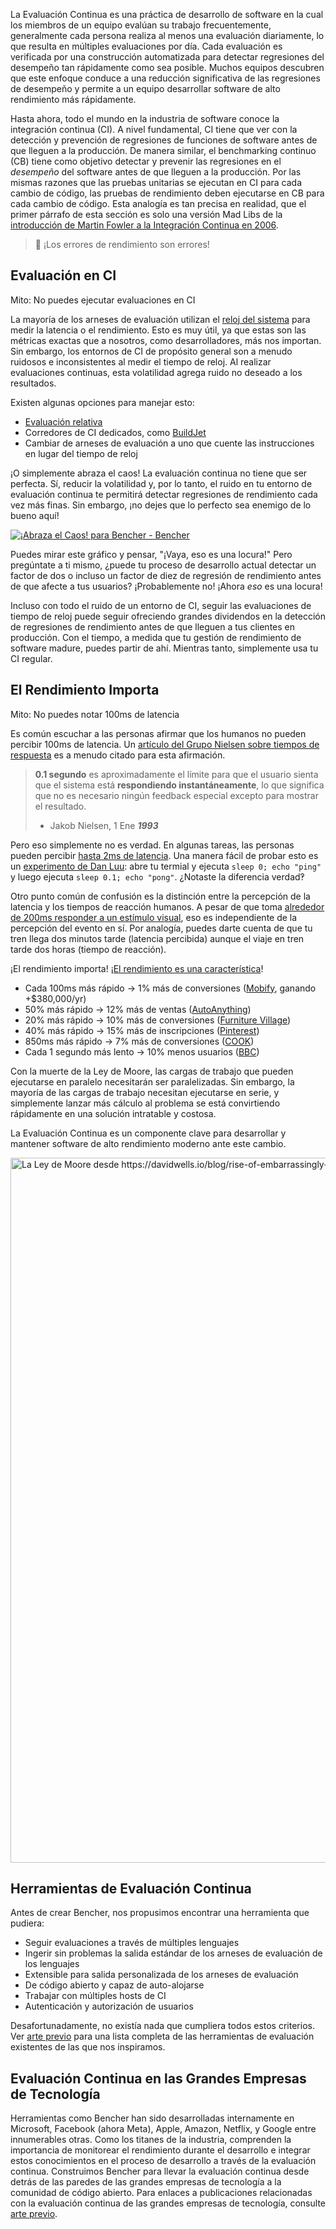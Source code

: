 La Evaluación Continua es una práctica de desarrollo de software en la cual los miembros de un equipo evalúan su trabajo frecuentemente,
generalmente cada persona realiza al menos una evaluación diariamente, lo que resulta en múltiples evaluaciones por día.
Cada evaluación es verificada por una construcción automatizada para detectar regresiones del desempeño tan rápidamente como sea posible.
Muchos equipos descubren que este enfoque conduce a una reducción significativa de las regresiones de desempeño
y permite a un equipo desarrollar software de alto rendimiento más rápidamente.

Hasta ahora, todo el mundo en la industria de software conoce la integración continua (CI).
A nivel fundamental, CI tiene que ver con la detección y prevención de regresiones de funciones de software antes de que lleguen a la producción.
De manera similar, el benchmarking continuo (CB) tiene como objetivo detectar y prevenir las regresiones en el _desempeño_ del software antes de que lleguen a la producción.
Por las mismas razones que las pruebas unitarias se ejecutan en CI para cada cambio de código,
las pruebas de rendimiento deben ejecutarse en CB para cada cambio de código.
Esta analogía es tan precisa en realidad, que el primer párrafo de esta sección es solo una versión Mad Libs de la [introducción de Martin Fowler a la Integración Continua en 2006](https://martinfowler.com/articles/continuousIntegration.html).

> 🐰 ¡Los errores de rendimiento son errores!

## Evaluación en CI

Mito: No puedes ejecutar evaluaciones en CI

La mayoría de los arneses de evaluación utilizan el [reloj del sistema](https://en.wikipedia.org/wiki/Elapsed_real_time) para medir la latencia o el rendimiento.
Esto es muy útil, ya que estas son las métricas exactas que a nosotros, como desarrolladores, más nos importan.
Sin embargo, los entornos de CI de propósito general son a menudo ruidosos e inconsistentes al medir el tiempo de reloj.
Al realizar evaluaciones continuas, esta volatilidad agrega ruido no deseado a los resultados.

Existen algunas opciones para manejar esto:
- [Evaluación relativa](/docs/es/how-to/track-benchmarks)
- Corredores de CI dedicados, como [BuildJet](https://buildjet.com)
- Cambiar de arneses de evaluación a uno que cuente las instrucciones en lugar del tiempo de reloj

¡O simplemente abraza el caos! La evaluación continua no tiene que ser perfecta.
Sí, reducir la volatilidad y, por lo tanto, el ruido en tu entorno de evaluación continua te permitirá detectar regresiones de rendimiento cada vez más finas.
Sin embargo, ¡no dejes que lo perfecto sea enemigo de lo bueno aquí!

<a href="https://bencher.dev/perf/bencher?key=true&metric_kind=latency&branches=619d15ed-0fbd-4ccb-86cb-fddf3124da29&tab=benchmarks&testbeds=0d991aac-b241-493a-8b0f-8d41419455d2&benchmarks=1db23e93-f909-40aa-bf42-838cc7ae05f5"><img src="https://api.bencher.dev/v0/projects/bencher/perf/img?branches=619d15ed-0fbd-4ccb-86cb-fddf3124da29&testbeds=0d991aac-b241-493a-8b0f-8d41419455d2&benchmarks=1db23e93-f909-40aa-bf42-838cc7ae05f5&metric_kind=latency&title=Embrace+the+Chaos%21" title="¡Abraza el Caos!" alt="¡Abraza el Caos! para Bencher - Bencher" /></a>

Puedes mirar este gráfico y pensar, "¡Vaya, eso es una locura!" Pero pregúntate a ti mismo, ¿puede tu proceso de desarrollo actual detectar un factor de dos o incluso un factor de diez de regresión de rendimiento antes de que afecte a tus usuarios? ¡Probablemente no! ¡Ahora _eso_ es una locura!

Incluso con todo el ruido de un entorno de CI, seguir las evaluaciones de tiempo de reloj puede seguir ofreciendo grandes dividendos en la detección de regresiones de rendimiento antes de que lleguen a tus clientes en producción.
Con el tiempo, a medida que tu gestión de rendimiento de software madure, puedes partir de ahí.
Mientras tanto, simplemente usa tu CI regular.

## El Rendimiento Importa

Mito: No puedes notar 100ms de latencia

Es común escuchar a las personas afirmar que los humanos no pueden percibir 100ms de latencia.
Un [artículo del Grupo Nielsen sobre tiempos de respuesta](https://www.nngroup.com/articles/response-times-3-important-limits/) es a menudo citado para esta afirmación.

> **0.1 segundo** es aproximadamente el límite para que el usuario sienta que el sistema está **respondiendo instantáneamente**, lo que significa que no es necesario ningún feedback especial excepto para mostrar el resultado.
>
> - Jakob Nielsen, 1 Ene __*1993*__

Pero eso simplemente no es verdad.
En algunas tareas, las personas pueden percibir [hasta 2ms de latencia](https://pdfs.semanticscholar.org/386a/15fd85c162b8e4ebb6023acdce9df2bd43ee.pdf).
Una manera fácil de probar esto es un [experimento de Dan Luu](https://danluu.com/input-lag/#appendix-why-measure-latency): abre tu termial y ejecuta `sleep 0; echo "ping"` y luego ejecuta `sleep 0.1; echo "pong"`. ¿Notaste la diferencia verdad‽

Otro punto común de confusión es la distinción entre la percepción de la latencia y los tiempos de reacción humanos. A pesar de que toma [alrededor de 200ms responder a un estímulo visual](https://humanbenchmark.com/tests/reactiontime), eso es independiente de la percepción del evento en sí. Por analogía, puedes darte cuenta de que tu tren llega dos minutos tarde (latencia percibida) aunque el viaje en tren tarde dos horas (tiempo de reacción).

¡El rendimiento importa! ¡[El rendimiento es una característica](https://blog.codinghorror.com/performance-is-a-feature/)!

- Cada 100ms más rápido → 1% más de conversiones ([Mobify](https://web.dev/why-speed-matters/), ganando +$380,000/yr)
- 50% más rápido → 12% más de ventas ([AutoAnything](https://www.digitalcommerce360.com/2010/08/19/web-accelerator-revs-conversion-and-sales-autoanything/))
- 20% más rápido → 10% más de conversiones ([Furniture Village](https://www.thinkwithgoogle.com/intl/en-gb/marketing-strategies/app-and-mobile/furniture-village-and-greenlight-slash-page-load-times-boosting-user-experience/))
- 40% más rápido → 15% más de inscripciones ([Pinterest](https://medium.com/pinterest-engineering/driving-user-growth-with-performance-improvements-cfc50dafadd7))
- 850ms más rápido → 7% más de conversiones ([COOK](https://web.dev/why-speed-matters/))
- Cada 1 segundo más lento → 10% menos usuarios ([BBC](https://www.creativebloq.com/features/how-the-bbc-builds-websites-that-scale))

Con la muerte de la Ley de Moore, las cargas de trabajo que pueden ejecutarse en paralelo necesitarán ser paralelizadas.
Sin embargo, la mayoría de las cargas de trabajo necesitan ejecutarse en serie,
y simplemente lanzar más cálculo al problema se está convirtiendo rápidamente en una solución intratable y costosa.

La Evaluación Continua es un componente clave para desarrollar y mantener
software de alto rendimiento moderno ante este cambio.

<div class="content has-text-centered">
<img
    src="https://s3.amazonaws.com/public.bencher.dev/moores_law.jpg"
    width="2124"
    height="1128"
    alt="La Ley de Moore desde https://davidwells.io/blog/rise-of-embarrassingly-parallel-serverless-compute"
/>
</div>

## Herramientas de Evaluación Continua

Antes de crear Bencher, nos propusimos encontrar una herramienta que pudiera:

- Seguir evaluaciones a través de múltiples lenguajes
- Ingerir sin problemas la salida estándar de los arneses de evaluación de los lenguajes
- Extensible para salida personalizada de los arneses de evaluación
- De código abierto y capaz de auto-alojarse
- Trabajar con múltiples hosts de CI
- Autenticación y autorización de usuarios

Desafortunadamente, no existía nada que cumpliera todos estos criterios.
Ver [arte previo](/docs/es/reference/prior-art) para una lista completa de las herramientas de evaluación existentes de las que nos inspiramos.

## Evaluación Continua en las Grandes Empresas de Tecnología

Herramientas como Bencher han sido desarrolladas internamente en
Microsoft, Facebook (ahora Meta), Apple, Amazon, Netflix, y Google entre innumerables otras.
Como los titanes de la industria, comprenden la importancia de monitorear el rendimiento durante el desarrollo
e integrar estos conocimientos en el proceso de desarrollo a través de la evaluación continua.
Construimos Bencher para llevar la evaluación continua desde detrás de las paredes de las grandes empresas de tecnología a la comunidad de código abierto.
Para enlaces a publicaciones relacionadas con la evaluación continua de las grandes empresas de tecnología, consulte [arte previo](/docs/es/reference/prior-art).
